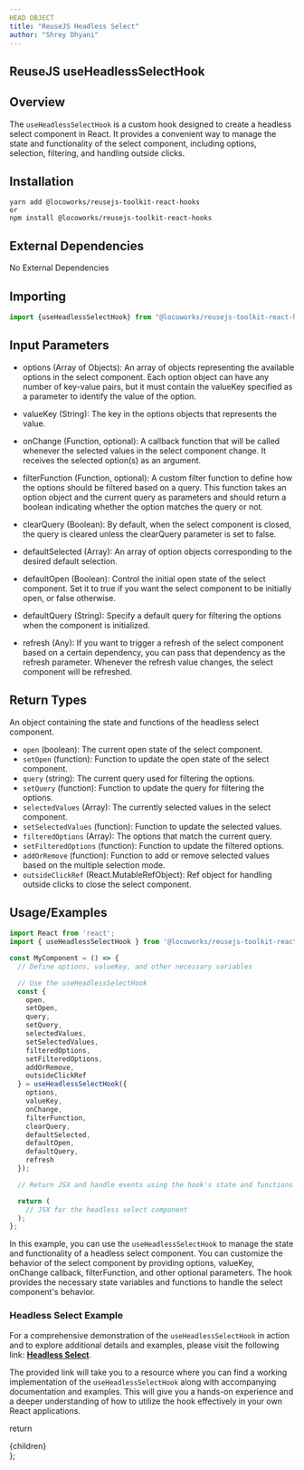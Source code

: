 ```yaml
---
HEAD OBJECT
title: "ReuseJS Headless Select"
author: "Shrey Dhyani"
---
```


## ReuseJS useHeadlessSelectHook

## Overview

The `useHeadlessSelectHook` is a custom hook designed to create a headless select component in React. It provides a convenient way to manage the state and functionality of the select component, including options, selection, filtering, and handling outside clicks.

## Installation
```
yarn add @locoworks/reusejs-toolkit-react-hooks
or 
npm install @locoworks/reusejs-toolkit-react-hooks
```

## External Dependencies
No External Dependencies

## Importing
```jsx
import {useHeadlessSelectHook} from "@locoworks/reusejs-toolkit-react-hooks";
```

## Input Parameters

- options (Array of Objects): An array of objects representing the available options in the select component. Each option object can have any number of key-value pairs, but it must contain the valueKey specified as a parameter to identify the value of the option.

- valueKey (String): The key in the options objects that represents the value.

- onChange (Function, optional): A callback function that will be called whenever the selected values in the select component change. It receives the selected option(s) as an argument.

- filterFunction (Function, optional): A custom filter function to define how the options should be filtered based on a query. This function takes an option object and the current query as parameters and should return a boolean indicating whether the option matches the query or not.

- clearQuery (Boolean): By default, when the select component is closed, the query is cleared unless the clearQuery parameter is set to false.

- defaultSelected (Array): An array of option objects corresponding to the desired default selection.

- defaultOpen (Boolean): Control the initial open state of the select component. Set it to true if you want the select component to be initially open, or false otherwise.

- defaultQuery (String): Specify a default query for filtering the options when the component is initialized.

- refresh (Any): If you want to trigger a refresh of the select component based on a certain dependency, you can pass that dependency as the refresh parameter. Whenever the refresh value changes, the select component will be refreshed.

## Return Types

An object containing the state and functions of the headless select component.

- `open` (boolean): The current open state of the select component.
- `setOpen` (function): Function to update the open state of the select component.
- `query` (string): The current query used for filtering the options.
- `setQuery` (function): Function to update the query for filtering the options.
- `selectedValues` (Array): The currently selected values in the select component.
- `setSelectedValues` (function): Function to update the selected values.
- `filteredOptions` (Array): The options that match the current query.
- `setFilteredOptions` (function): Function to update the filtered options.
- `addOrRemove` (function): Function to add or remove selected values based on the multiple selection mode.
- `outsideClickRef` (React.MutableRefObject): Ref object for handling outside clicks to close the select component.

## Usage/Examples

```jsx
import React from 'react';
import { useHeadlessSelectHook } from '@locoworks/reusejs-toolkit-react-hooks';

const MyComponent = () => {
  // Define options, valueKey, and other necessary variables

  // Use the useHeadlessSelectHook
  const {
    open,
    setOpen,
    query,
    setQuery,
    selectedValues,
    setSelectedValues,
    filteredOptions,
    setFilteredOptions,
    addOrRemove,
    outsideClickRef
  } = useHeadlessSelectHook({
    options,
    valueKey,
    onChange,
    filterFunction,
    clearQuery,
    defaultSelected,
    defaultOpen,
    defaultQuery,
    refresh
  });

  // Return JSX and handle events using the hook's state and functions

  return (
    // JSX for the headless select component
  );
};
```

In this example, you can use the `useHeadlessSelectHook` to manage the state and functionality of a headless select component. You can customize the behavior of the select component by providing options, valueKey, onChange callback, filterFunction, and other optional parameters. The hook provides the necessary state variables and functions to handle the select component's behavior.

### Headless Select Example
For a comprehensive demonstration of the `useHeadlessSelectHook` in action and to explore additional details and examples, please visit the following link: [**Headless Select**](https://locoworks.org/reusejs-react/select-dropdown#usage). 

The provided link will take you to a resource where you can find a working implementation of the `useHeadlessSelectHook` along with accompanying documentation and examples. This will give you a hands-on experience and a deeper understanding of how to utilize the hook effectively in your own React applications.

  return <div className="prose max-w-full mx-4 pb-10" >{children}</div>
};
